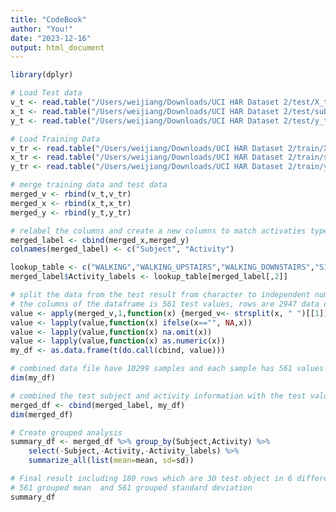 ```yaml
---
title: "CodeBook"
author: "You!"
date: "2023-12-16"
output: html_document
---
```


```r
library(dplyr)
```


```r
# Load Test data
v_t <- read.table("/Users/weijiang/Downloads/UCI HAR Dataset 2/test/X_test.txt",sep="\t")
x_t <- read.table("/Users/weijiang/Downloads/UCI HAR Dataset 2/test/subject_test.txt",sep="\t")
y_t <- read.table("/Users/weijiang/Downloads/UCI HAR Dataset 2/test/y_test.txt",sep="\t")

# Load Training Data
v_tr <- read.table("/Users/weijiang/Downloads/UCI HAR Dataset 2/train/X_train.txt",sep="\t")
x_tr <- read.table("/Users/weijiang/Downloads/UCI HAR Dataset 2/train/subject_train.txt",sep="\t")
y_tr <- read.table("/Users/weijiang/Downloads/UCI HAR Dataset 2/train/y_train.txt",sep="\t")

# merge training data and test data
merged_v <- rbind(v_t,v_tr)
merged_x <- rbind(x_t,x_tr)
merged_y <- rbind(y_t,y_tr)

# relabel the columns and create a new columns to match activaties type
merged_label <- cbind(merged_x,merged_y)
colnames(merged_label) <- c("Subject", "Activity")

lookup_table <- c("WALKING","WALKING_UPSTAIRS","WALKING_DOWNSTAIRS","SITTING","STANDING","LAYING")
merged_label$Activity_labels <- lookup_table[merged_label[,2]]

# split the data from the test result from character to independent numbers and create a dataframe
# the columns of the dataframe is 561 test values, rows are 2947 data objects
value <- apply(merged_v,1,function(x) {merged_v<- strsplit(x, " ")[[1]]})
value <- lapply(value,function(x) ifelse(x=="", NA,x))
value <- lapply(value,function(x) na.omit(x))
value <- lapply(value,function(x) as.numeric(x))
my_df <- as.data.frame(t(do.call(cbind, value)))

# combined data file have 10299 samples and each sample has 561 values
dim(my_df)

# combined the test subject and activity information with the test value
merged_df <- cbind(merged_label, my_df)
dim(merged_df)

# Create grouped analysis
summary_df <- merged_df %>% group_by(Subject,Activity) %>%
    select(-Subject,-Activity,-Activity_labels) %>% 
    summarize_all(list(mean=mean, sd=sd))

# Final result including 180 rows which are 30 test object in 6 different activities,
# 561 grouped mean  and 561 grouped standard deviation
summary_df
```


